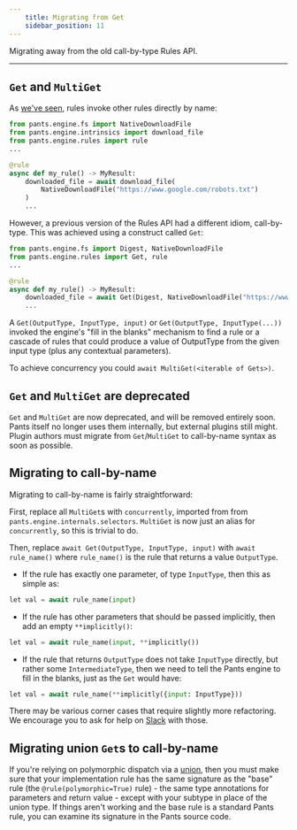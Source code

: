 ```yaml
---
    title: Migrating from Get
    sidebar_position: 11
---
```


Migrating away from the old call-by-type Rules API.

---

## `Get` and `MultiGet`

As [we've seen](./concepts.mdx), rules invoke other rules directly by name:

```python
from pants.engine.fs import NativeDownloadFile
from pants.engine.intrinsics import download_file
from pants.engine.rules import rule
...

@rule
async def my_rule() -> MyResult:
    downloaded_file = await download_file(
        NativeDownloadFile("https://www.google.com/robots.txt")
    )
    ...
```

However, a previous version of the Rules API had a different idiom, call-by-type. This was achieved using a construct called `Get`:

```python
from pants.engine.fs import Digest, NativeDownloadFile
from pants.engine.rules import Get, rule
...

@rule
async def my_rule() -> MyResult:
    downloaded_file = await Get(Digest, NativeDownloadFile("https://www.google.com/robots.txt"))
    ...
```

A `Get(OutputType, InputType, input)` or `Get(OutputType, InputType(...))` invoked the engine's "fill in the blanks" mechanism to find a rule or a cascade of rules that could produce a value of OutputType from the given input type (plus any contextual parameters).

To achieve concurrency you could `await MultiGet(<iterable of Gets>)`.

## `Get` and `MultiGet` are deprecated

`Get` and `MultiGet` are now deprecated, and will be removed entirely soon. Pants itself no longer uses them internally, but external plugins still might. Plugin authors must migrate from `Get`/`MultiGet` to call-by-name syntax as soon as possible.

## Migrating to call-by-name

Migrating to call-by-name is fairly straightforward:

First, replace all `MultiGet`s with `concurrently`, imported from from `pants.engine.internals.selectors`. `MultiGet` is now just an alias for `concurrently`, so this is trivial to do.

Then, replace `await Get(OutputType, InputType, input)` with `await rule_name()` where `rule_name()` is the rule that returns a value `OutputType`.

- If the rule has exactly one parameter, of type `InputType`, then this as simple as:

```python
let val = await rule_name(input)
```

- If the rule has other parameters that should be passed implicitly, then add an empty `**implicitly()`:

```python
let val = await rule_name(input, **implicitly())
```

- If the rule that returns `OutputType` does not take `InputType` directly, but rather some `IntermediateType`, then we need to tell the Pants engine to fill in the blanks, just as the `Get` would have:

```python
let val = await rule_name(**implicitly({input: InputType}))
```

There may be various corner cases that require slightly more refactoring. We encourage you to ask for help on [Slack](/community/getting-help) with those.

## Migrating union `Get`s to call-by-name

If you're relying on polymorphic dispatch via a [union](./union-rules-advanced.mdx), then you must make sure that your implementation rule has the same signature as the "base" rule (the `@rule(polymorphic=True)` rule) - the same type annotations for parameters and return value - except with your subtype in place of the union type. If things aren't working and the base rule is a standard Pants rule, you can examine its signature in the Pants source code.
